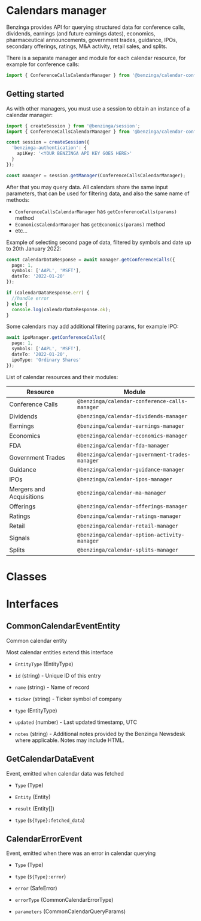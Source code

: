 # Calendars manager

Benzinga provides API for querying structured data for conference calls, dividends, earnings (and future earnings dates), economics, pharmaceutical announcements, government trades, guidance, IPOs, secondary offerings, ratings, M&A activity, retail sales, and splits.

There is a separate manager and module for each calendar resource, for example for conference calls:

```ts
import { ConferenceCallsCalendarManager } from '@benzinga/calendar-conference-calls-manager'
```

## Getting started

As with other managers, you must use a session to obtain an instance of a calendar manager:

```ts
import { createSession } from '@benzinga/session';
import { ConferenceCallsCalendarManager } from '@benzinga/calendar-conference-calls-manager';

const session = createSession({
  'benzinga-authentication': {
    apiKey: '<YOUR BENZINGA API KEY GOES HERE>'
  }
});

const manager = session.getManager(ConferenceCallsCalendarManager);
```

After that you may query data. All calendars share the same input parameters, that can be used for filtering data, and also the same name of methods:

* `ConferenceCallsCalendarManager` has `getConferenceCalls(params)` method
* `EconomicsCalendarManager` has `getEconomics(params)` method
* etc...

Example of selecting second page of data, filtered by symbols and date up to 20th January 2022:

```ts
const calendarDataResponse = await manager.getConferenceCalls({
  page: 1,
  symbols: ['AAPL', 'MSFT'],
  dateTo: '2022-01-20'
});

if (calendarDataResponse.err) {
  //handle error
} else {
  console.log(calendarDataResponse.ok);
}
```

Some calendars may add additional filtering params, for example IPO:

```ts
await ipoManager.getConferenceCalls({
  page: 1,
  symbols: ['AAPL', 'MSFT'],
  dateTo: '2022-01-20',
  ipoType: 'Ordinary Shares'
});
```

List of calendar resources and their modules:

| Resource      | Module |
| ----------- | ----------- |
| Conference Calls | `@benzinga/calendar-conference-calls-manager` |
| Dividends | `@benzinga/calendar-dividends-manager` |
| Earnings | `@benzinga/calendar-earnings-manager` |
| Economics | `@benzinga/calendar-economics-manager` |
| FDA | `@benzinga/calendar-fda-manager` |
| Government Trades | `@benzinga/calendar-government-trades-manager` |
| Guidance | `@benzinga/calendar-guidance-manager` |
| IPOs | `@benzinga/calendar-ipos-manager` |
| Mergers and Acquisitions | `@benzinga/calendar-ma-manager` |
| Offerings | `@benzinga/calendar-offerings-manager` |
| Ratings | `@benzinga/calendar-ratings-manager` |
| Retail | `@benzinga/calendar-retail-manager` |
| Signals | `@benzinga/calendar-option-activity-manager` |
| Splits | `@benzinga/calendar-splits-manager` |


# Classes


# Interfaces
## CommonCalendarEventEntity
Common calendar entity

Most calendar entities extend this interface

* `EntityType` (EntityType)

* `id` (string) - Unique ID of this entry

* `name` (string) - Name of record

* `ticker` (string) - Ticker symbol of company

* `type` (EntityType)

* `updated` (number) - Last updated timestamp, UTC

* `notes` (string) - Additional notes provided by the Benzinga Newsdesk where applicable.
Notes may include HTML.

## GetCalendarDataEvent
Event, emitted when calendar data was fetched

* `Type` (Type)

* `Entity` (Entity)

* `result` (Entity[])

* `type` (`${Type}:fetched_data`)

## CalendarErrorEvent
Event, emitted when there was an error in calendar querying

* `Type` (Type)

* `type` (`${Type}:error`)

* `error` (SafeError)

* `errorType` (CommonCalendarErrorType)

* `parameters` (CommonCalendarQueryParams)

